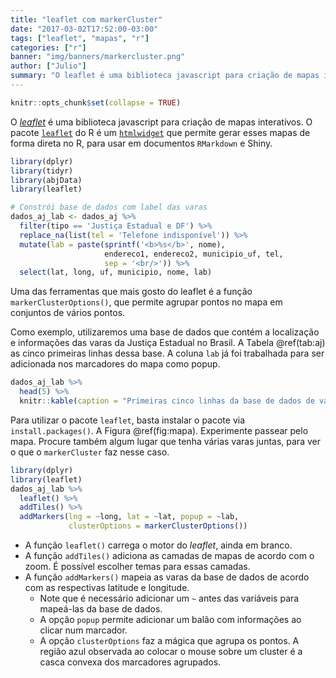 ```yaml
---
title: "leaflet com markerCluster"
date: "2017-03-02T17:52:00-03:00"
tags: ["leaflet", "mapas", "r"]
categories: ["r"]
banner: "img/banners/markercluster.png"
author: ["Julio"]
summary: "O leaflet é uma biblioteca javascript para criação de mapas interativos. O pacote leaflet do R é um htmlwidget que permite gerar esses mapas de forma direta no R, para usar em documentos `RMarkdown` e Shiny."
---
```


```r
knitr::opts_chunk$set(collapse = TRUE)
```

O [*leaflet*](leafletjs.com) é uma biblioteca javascript para criação de mapas interativos. O pacote [`leaflet`](https://rstudio.github.io/leaflet/) do R é um [`htmlwidget`](www.htmlwidgets.org/) que permite gerar esses mapas de forma direta no R, para usar em documentos `RMarkdown` e Shiny.

```r
library(dplyr)
library(tidyr)
library(abjData)
library(leaflet)

# Constrói base de dados com label das varas
dados_aj_lab <- dados_aj %>%
  filter(tipo == 'Justiça Estadual e DF') %>%
  replace_na(list(tel = 'Telefone indisponível')) %>% 
  mutate(lab = paste(sprintf('<b>%s</b>', nome), 
                     endereco1, endereco2, municipio_uf, tel,
                     sep = '<br/>')) %>% 
  select(lat, long, uf, municipio, nome, lab)
```

Uma das ferramentas que mais gosto do leaflet é a função `markerClusterOptions()`, que permite agrupar pontos no mapa em conjuntos de vários pontos.

Como exemplo, utilizaremos uma base de dados que contém a localização e informações das varas da Justiça Estadual no Brasil. A Tabela \@ref(tab:aj) as cinco primeiras linhas dessa base. A coluna `lab` já foi trabalhada para ser adicionada nos marcadores do mapa como popup.

```r
dados_aj_lab %>% 
  head(5) %>% 
  knitr::kable(caption = "Primeiras cinco linhas da base de dados de varas estaduais do Brasil.")
```

Para utilizar o pacote `leaflet`, basta instalar o pacote via `install.packages()`. A Figura \@ref(fig:mapa). Experimente passear pelo mapa. Procure também algum lugar que tenha várias varas juntas, para ver o que o `markerCluster` faz nesse caso.

```r
library(dplyr)
library(leaflet)
dados_aj_lab %>% 
  leaflet() %>% 
  addTiles() %>% 
  addMarkers(lng = ~long, lat = ~lat, popup = ~lab,
             clusterOptions = markerClusterOptions())
```

- A função `leaflet()` carrega o motor do *leaflet*, ainda em branco.
- A função `addTiles()` adiciona as camadas de mapas de acordo com o zoom. É possível escolher temas para essas camadas.
- A função `addMarkers()` mapeia as varas da base de dados de acordo com as respectivas latitude e longitude. 
    - Note que é necessário adicionar um `~` antes das variáveis para mapeá-las da base de dados. 
    - A opção `popup` permite adicionar um balão com informações ao clicar num marcador.
    - A opção `clusterOptions` faz a mágica que agrupa os pontos. A região azul observada ao colocar o mouse sobre um cluster é a casca convexa dos marcadores agrupados.


